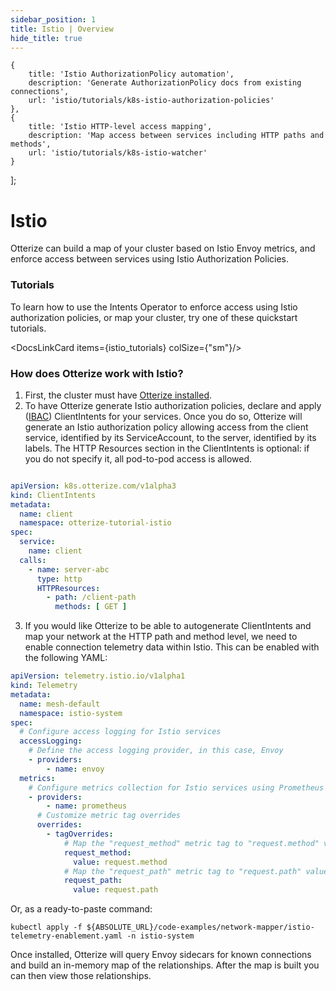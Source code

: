 ```yaml
---
sidebar_position: 1
title: Istio | Overview
hide_title: true
---
```



    {
        title: 'Istio AuthorizationPolicy automation',
        description: 'Generate AuthorizationPolicy docs from existing connections',
        url: 'istio/tutorials/k8s-istio-authorization-policies'
    },
    {
        title: 'Istio HTTP-level access mapping',
        description: 'Map access between services including HTTP paths and methods',
        url: 'istio/tutorials/k8s-istio-watcher'
    }
];



# Istio

Otterize can build a map of your cluster based on Istio Envoy metrics, and enforce access between services using Istio Authorization Policies.

### Tutorials

To learn how to use the Intents Operator to enforce access using Istio authorization policies, or map your cluster, try one of these quickstart tutorials.

<DocsLinkCard items={istio_tutorials} colSize={"sm"}/>


### How does Otterize work with Istio?

1. First, the cluster must have [Otterize installed](/overview/installation).
2. To have Otterize generate Istio authorization policies, declare and apply ([IBAC](/overview/intent-based-access-control)) ClientIntents for your services.
Once you do so, Otterize will generate an Istio authorization policy allowing access from the client service, identified by its ServiceAccount, to the server, identified by its labels.
The HTTP Resources section in the ClientIntents is optional: if you do not specify it, all pod-to-pod access is allowed.

```yaml

apiVersion: k8s.otterize.com/v1alpha3
kind: ClientIntents
metadata:
  name: client
  namespace: otterize-tutorial-istio
spec:
  service:
    name: client
  calls:
    - name: server-abc
      type: http
      HTTPResources:
        - path: /client-path
          methods: [ GET ]

```

3. If you would like Otterize to be able to autogenerate ClientIntents and map your network at the HTTP path and method level, we need to enable connection telemetry data within Istio. This can be enabled with the following YAML:

```yaml
apiVersion: telemetry.istio.io/v1alpha1
kind: Telemetry
metadata:
  name: mesh-default
  namespace: istio-system
spec:
  # Configure access logging for Istio services
  accessLogging:
    # Define the access logging provider, in this case, Envoy
    - providers:
        - name: envoy
  metrics:
    # Configure metrics collection for Istio services using Prometheus
    - providers:
        - name: prometheus
      # Customize metric tag overrides
      overrides:
        - tagOverrides:
            # Map the "request_method" metric tag to "request.method" value
            request_method:
              value: request.method
            # Map the "request_path" metric tag to "request.path" value
            request_path:
              value: request.path
```

Or, as a ready-to-paste command:
```
kubectl apply -f ${ABSOLUTE_URL}/code-examples/network-mapper/istio-telemetry-enablement.yaml -n istio-system
```

Once installed, Otterize will query Envoy sidecars for known connections and build an in-memory map of the relationships. After the map is built you can then view those relationships.

